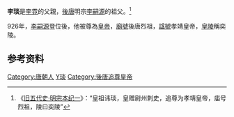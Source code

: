 '''李琰'''是[[李霓|李霓]]的父親，[[後唐|後唐]]明宗[[李嗣源|李嗣源]]的祖父。<ref>《[[s:旧五代史/卷35|旧五代史·明宗本纪一]]》：“皇祖讳琰，皇赠尉州刺史，追尊为孝靖皇帝，庙号烈祖，陵曰奕陵”</ref>

926年，[[李嗣源|李嗣源]]登位後，他被尊為[[皇帝|皇帝]]，[[廟號|廟號]]後唐烈祖，[[諡號|諡號]]孝靖皇帝，[[皇陵|皇陵]]稱奕陵。

==参考资料==
<div style="font-size:small" class="references-2column"> 
<references />
</div>

{{中国皇帝|父亲[[李教|後唐毅祖]]李教|兒子[[李霓|後唐德祖]]李霓|後唐明宗的祖父|}}
{{五代君主}}
{{中国皇帝小作品}}

[[Category:唐朝人|Category:唐朝人]]
[[Category:李姓|Y琰]]
[[Category:後唐追尊皇帝|Category:後唐追尊皇帝]]